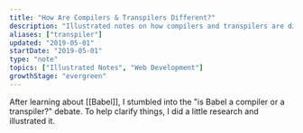 ```yaml
---
title: "How Are Compilers & Transpilers Different?"
description: "Illustrated notes on how compilers and transpilers are different"
aliases: ["transpiler"]
updated: "2019-05-01"
startDate: "2019-05-01"
type: "note"
topics: ["Illustrated Notes", "Web Development"]
growthStage: "evergreen"
---
```



After learning about [[Babel]], I stumbled into the "is Babel a compiler or a transpiler?" debate. To help clarify things, I did a little research and illustrated it.

<RemoteImage
	width="860px"
	alt="Compilers and Transpilers"
	src="https://res.cloudinary.com/dg3gyk0gu/image/upload/c_scale,w_900/v1592262869/maggieappleton.com/egghead-course-notes/Compile_Transpile_Final.png"
/>

